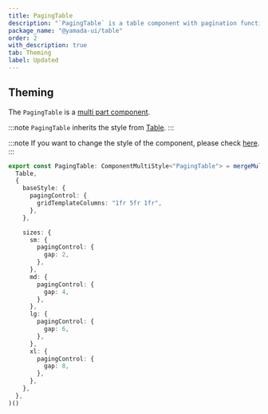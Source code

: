 ```yaml
---
title: PagingTable
description: "`PagingTable` is a table component with pagination functionality."
package_name: "@yamada-ui/table"
order: 2
with_description: true
tab: Theming
label: Updated
---
```


## Theming

The `PagingTable` is a [multi part component](/styled-system/theming/component-styles#multi-part-components).

:::note
`PagingTable` inherits the style from [Table](/components/data-display/table).
:::

:::note
If you want to change the style of the component, please check [here](/styled-system/theming/customize-theme#changing-the-style-of-components).
:::

```ts
export const PagingTable: ComponentMultiStyle<"PagingTable"> = mergeMultiStyle(
  Table,
  {
    baseStyle: {
      pagingControl: {
        gridTemplateColumns: "1fr 5fr 1fr",
      },
    },

    sizes: {
      sm: {
        pagingControl: {
          gap: 2,
        },
      },
      md: {
        pagingControl: {
          gap: 4,
        },
      },
      lg: {
        pagingControl: {
          gap: 6,
        },
      },
      xl: {
        pagingControl: {
          gap: 8,
        },
      },
    },
  },
)()
```
